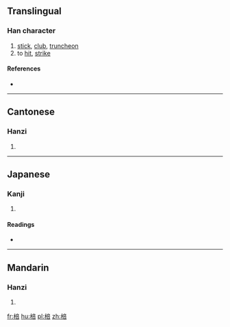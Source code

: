 ==Translingual==

===Han character===
{{Han char|rn=75|rad=木|as=08|sn=12|four=40961|canj=DYTR|ids=⿰木咅}}

# [[stick]], [[club]], [[truncheon]]
# to [[hit]], [[strike]]

====References====
* {{Han ref|kx=0532.110|dkj=14930|dj=0920.180|hdz=21237.050|uh=68D3|ud=26835|bh=D9AB|bd=55723}}

----

==Cantonese==

===Hanzi===
{{yue-hanzi|jyut=[[bui4]], [[paang5]]|y=bui4, paang5}}

# {{defn|lang=yue|sort=木08}}

----

==Japanese==

===Kanji===
{{ja-kanji|grade=|rs=木08}}

# {{defn|lang=ja|sort=木08}}

====Readings====
* {{ja-readings|on=[[ほう]] (hō), [[ぼう]] (bō)|kun=[[つえ]] (tsue), [[ふみいた]] (fumiita)}}

----

==Mandarin==

===Hanzi===
{{cmn-hanzi|pin=[[bàng]] ([[bang4]]), [[bèi]] ([[bei4]]), [[pǒu]] ([[pou3]])|wg=pang<sup>4</sup>, pei<sup>4</sup>, p'ou<sup>3</sup>}}

# {{defn|lang=cmn|sort=木08}}

[[fr:棓]]
[[hu:棓]]
[[pl:棓]]
[[zh:棓]]